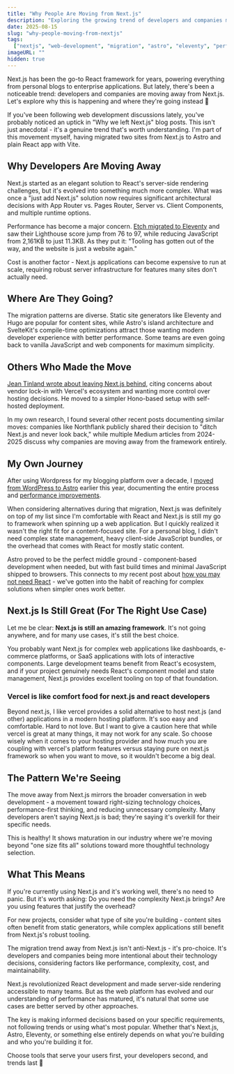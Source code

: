 ```yaml
---
title: "Why People Are Moving from Next.js"
description: "Exploring the growing trend of developers and companies migrating away from Next.js, the reasons behind this movement, and where they're heading instead."
date: 2025-08-15
slug: "why-people-moving-from-nextjs"
tags:
  ["nextjs", "web-development", "migration", "astro", "eleventy", "performance"]
imageURL: ""
hidden: true
---
```


Next.js has been the go-to React framework for years, powering everything from personal blogs to enterprise applications. But lately, there's been a noticeable trend: developers and companies are moving away from Next.js. Let's explore why this is happening and where they're going instead 🚀

If you've been following web development discussions lately, you've probably noticed an uptick in "Why we left Next.js" blog posts. This isn't just anecdotal - it's a genuine trend that's worth understanding. I'm part of this movement myself, having migrated two sites from Next.js to Astro and plain React app with Vite.

## Why Developers Are Moving Away

Next.js started as an elegant solution to React's server-side rendering challenges, but it's evolved into something much more complex. What was once a "just add Next.js" solution now requires significant architectural decisions with App Router vs. Pages Router, Server vs. Client Components, and multiple runtime options.

Performance has become a major concern. [Etch migrated to Eleventy](https://etch.co/blog/we-migrated-our-site-to-eleventy-and-increased-performance-by-24-percent) and saw their Lighthouse score jump from 76 to 97, while reducing JavaScript from 2,161KB to just 11.3KB. As they put it: "Tooling has gotten out of the way, and the website is just a website again."

Cost is another factor - Next.js applications can become expensive to run at scale, requiring robust server infrastructure for features many sites don't actually need.

## Where Are They Going?

The migration patterns are diverse. Static site generators like Eleventy and Hugo are popular for content sites, while Astro's island architecture and SvelteKit's compile-time optimizations attract those wanting modern developer experience with better performance. Some teams are even going back to vanilla JavaScript and web components for maximum simplicity.

## Others Who Made the Move

[Jean Tinland wrote about leaving Next.js behind](https://www.jeantinland.com/blog/leaving-nextjs-behind/), citing concerns about vendor lock-in with Vercel's ecosystem and wanting more control over hosting decisions. He moved to a simpler Hono-based setup with self-hosted deployment.

In my own research, I found several other recent posts documenting similar moves: companies like Northflank publicly shared their decision to "ditch Next.js and never look back," while multiple Medium articles from 2024-2025 discuss why companies are moving away from the framework entirely.

## My Own Journey

After using Wordpress for my blogging platform over a decade, I [moved from WordPress to Astro](/moved-blog-from-wordpress-to-astro/) earlier this year, documenting the entire process and [performance improvements](/wordpress-to-astro-migration-performance-comparison/).

When considering alternatives during that migration, Next.js was definitely on top of my list since I'm comfortable with React and Next.js is still my go to framework when spinning up a web application. But I quickly realized it wasn't the right fit for a content-focused site. For a personal blog, I didn't need complex state management, heavy client-side JavaScript bundles, or the overhead that comes with React for mostly static content.

Astro proved to be the perfect middle ground - component-based development when needed, but with fast build times and minimal JavaScript shipped to browsers. This connects to my recent post about [how you may not need React](/you-may-not-need-react/) - we've gotten into the habit of reaching for complex solutions when simpler ones work better.

## Next.js Is Still Great (For The Right Use Case)

Let me be clear: **Next.js is still an amazing framework**. It's not going anywhere, and for many use cases, it's still the best choice.

You probably want Next.js for complex web applications like dashboards, e-commerce platforms, or SaaS applications with lots of interactive components. Large development teams benefit from React's ecosystem, and if your project genuinely needs React's component model and state management, Next.js provides excellent tooling on top of that foundation.

### Vercel is like comfort food for next.js and react developers

Beyond next.js, I like vercel provides a solid alternative to host next.js (and other) applications in a modern hosting platform. It's soo easy and comfortable. Hard to not love.
But I want to give a caution here that while vercel is great at many things, it may not work for any scale. So choose wisely when it comes to your hosting provider and how much you are coupling with vercel's platform features versus staying pure on next.js framework so when you want to move, so it wouldn't become a big deal.

## The Pattern We're Seeing

The move away from Next.js mirrors the broader conversation in web development - a movement toward right-sizing technology choices, performance-first thinking, and reducing unnecessary complexity. Many developers aren't saying Next.js is bad; they're saying it's overkill for their specific needs.

This is healthy! It shows maturation in our industry where we're moving beyond "one size fits all" solutions toward more thoughtful technology selection.

## What This Means

If you're currently using Next.js and it's working well, there's no need to panic. But it's worth asking: Do you need the complexity Next.js brings? Are you using features that justify the overhead?

For new projects, consider what type of site you're building - content sites often benefit from static generators, while complex applications still benefit from Next.js's robust tooling.

The migration trend away from Next.js isn't anti-Next.js - it's pro-choice. It's developers and companies being more intentional about their technology decisions, considering factors like performance, complexity, cost, and maintainability.

Next.js revolutionized React development and made server-side rendering accessible to many teams. But as the web platform has evolved and our understanding of performance has matured, it's natural that some use cases are better served by other approaches.

The key is making informed decisions based on your specific requirements, not following trends or using what's most popular. Whether that's Next.js, Astro, Eleventy, or something else entirely depends on what you're building and who you're building it for.

Choose tools that serve your users first, your developers second, and trends last 🎯
